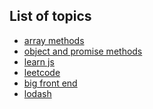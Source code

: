 ## List of topics

- [array methods](/array-methods)
- [object and promise methods](/object-and-promise-methods)
- [learn js](/learn-js)
- [leetcode](/leetcode)
- [big front end](/big-front-end)
- [lodash](/lodash)
